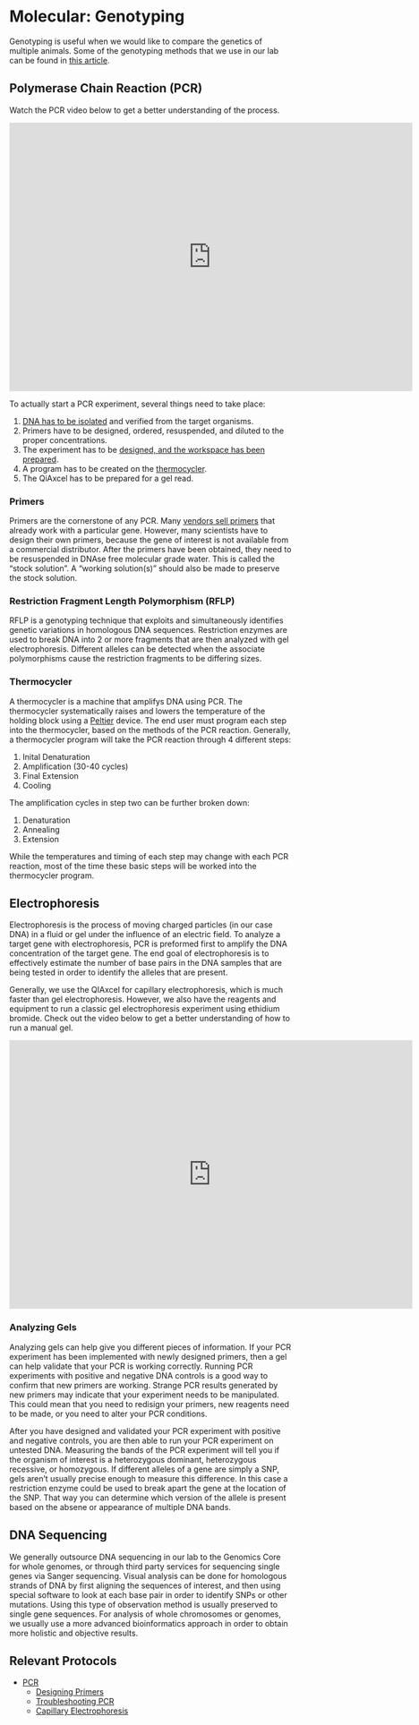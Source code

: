 # Molecular: Genotyping {#molecular_genotyping}

Genotyping is useful when we would like to compare the genetics of multiple animals.  Some of the genotyping methods that we use in our lab can be found in [this article](https://en.wikipedia.org/wiki/Genotyping).

## Polymerase Chain Reaction (PCR)

Watch the PCR video below to get a better understanding of the process.

<iframe width="720" height="480" src="https://www.youtube.com/embed/2KoLnIwoZKU" frameborder="0" allow="accelerometer; autoplay; encrypted-media; gyroscope; picture-in-picture" allowfullscreen></iframe>

To actually start a PCR experiment, several things need to take place:

1. [DNA has to be isolated](#dna_isolation_protocol) and verified from the target organisms.
2. Primers have to be designed, ordered, resuspended, and diluted to the proper concentrations.
3. The experiment has to be [designed, and the workspace has been prepared](#molecular_best_practices).
4. A program has to be created on the [thermocycler](#thermocycler).
5. The QiAxcel has to be prepared for a gel read.

### Primers

Primers are the cornerstone of any PCR.  Many [vendors sell primers](#quartzy) that already work with a particular gene.  However, many scientists have to design their own primers, because the gene of interest is not available from a commercial distributor.  After the primers have been obtained, they need to be resuspended in DNAse free molecular grade water.  This is called the "stock solution".  A "working solution(s)" should also be made to preserve the stock solution.

### Restriction Fragment Length Polymorphism (RFLP)

RFLP is a genotyping technique that exploits and simultaneously identifies genetic variations in homologous DNA sequences.  Restriction enzymes are used to break DNA into 2 or more fragments that are then analyzed with gel electrophoresis.  Different alleles can be detected when the associate polymorphisms cause the restriction fragments to be differing sizes.

### Thermocycler

A thermocycler is a machine that amplifys DNA using PCR.  The thermocycler systematically raises and lowers the temperature of the holding block using a [Peltier](https://en.wikipedia.org/wiki/Thermoelectric_effect#Peltier_effect) device.  The end user must program each step into the thermocycler, based on the methods of the PCR reaction.  Generally, a thermocycler program will take the PCR reaction through 4 different steps:

1. Inital Denaturation
2. Amplification (30-40 cycles)
3. Final Extension
4. Cooling

The amplification cycles in step two can be further broken down:

1. Denaturation
2. Annealing
3. Extension

While the temperatures and timing of each step may change with each PCR reaction, most of the time these basic steps will be worked into the thermocycler program.

## Electrophoresis

Electrophoresis is the process of moving charged particles (in our case DNA) in a fluid or gel under the influence of an electric field.  To analyze a target gene with electrophoresis, PCR is preformed first to amplify the DNA concentration of the target gene.  The end goal of electrophoresis is to effectively estimate the number of base pairs in the DNA samples that are being tested in order to identify the alleles that are present.

Generally, we use the QIAxcel for capillary electrophoresis, which is much faster than gel electrophoresis.  However, we also have the reagents and equipment to run a classic gel electrophoresis experiment using ethidium bromide.  Check out the video below to get a better understanding of how to run a manual gel.

<iframe width="720" height="480" src="https://www.youtube.com/embed/sSKls2kNC4U?list=PLe4H-Q82aBZDV_E7q5-lUAPPkcfVgOquZ" frameborder="0" allow="accelerometer; autoplay; encrypted-media; gyroscope; picture-in-picture" allowfullscreen></iframe>

### Analyzing Gels

Analyzing gels can help give you different pieces of information.  If your PCR experiment has been implemented with newly designed primers, then a gel can help validate that your PCR is working correctly.  Running PCR experiments with positive and negative DNA controls is a good way to confirm that new primers are working.  Strange PCR results generated by new primers may indicate that your experiment needs to be manipulated.  This could mean that you need to redisign your primers, new reagents need to be made, or you need to alter your PCR conditions.  

After you have designed and validated your PCR experiment with positive and negative controls, you are then able to run your PCR experiment on untested DNA.  Measuring the bands of the PCR experiment will tell you if the organism of interest is a heterozygous dominant, heterozygous recessive, or homozygous.  If different alleles of a gene are simply a SNP, gels aren't usually precise enough to measure this difference.  In this case a restriction enzyme could be used to break apart the gene at the location of the SNP.  That way you can determine which version of the allele is present based on the absene or appearance of multiple DNA bands.

## DNA Sequencing {#dna_sequencing}

We generally outsource DNA sequencing in our lab to the Genomics Core for whole genomes, or through third party services for sequencing single genes via Sanger sequencing.  Visual analysis can be done for homologous strands of DNA by first aligning the sequences of interest, and then using special software to look at each base pair in order to identify SNPs or other mutations.  Using this type of observation method is usually preserved to single gene sequences.  For analysis of whole chromosomes or genomes, we usually use a more advanced bioinformatics approach in order to obtain more holistic and objective results.

## Relevant Protocols

* [PCR](#pcr_protocol)
    * [Designing Primers](#design_primers)
    * [Troubleshooting PCR](#troubleshooting_pcr)
    * [Capillary Electrophoresis](#capillary_electrophoresis)
